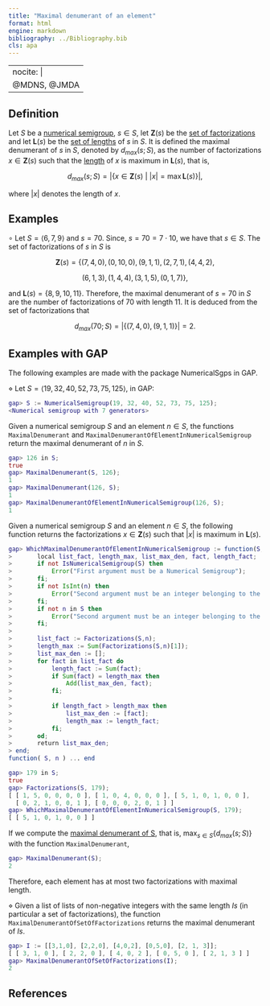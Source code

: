```yaml
---
title: "Maximal denumerant of an element"
format: html
engine: markdown
bibliography: ../Bibliography.bib
cls: apa
---
```


---
nocite: |
  @MDNS, @JMDA
---

<!-- Maximal-denumerant-NS -->

## Definition

Let $S$ be a [numerical semigroup](../Basic-concepts/Numerical-semigroup.qmd), $s \in S$, let $\mathbf{Z}(s)$ be the [set of factorizations](Set) and let $\mathbf{L}(s)$ be the [set of lengths](Set-of-lengths.qmd) of $s$ in $S$. It is defined the maximal denumerant of $s$ in $S$, denoted by $d_{max}(s;S)$, as the number of factorizations $x \in \mathbf{Z}(s)$ such that the [length](../Fact-and-div/Length-factorization.qmd) of $x$ is maximum in $\mathbf{L}(s)$, that is,

$$
d_{max}(s;S) = |\{x \in \mathbf{Z}(s) ~ | ~ |x| = \max \mathbf{L}(s) \}|,
$$

where $|x|$ denotes the length of $x$.

## Examples

$\circ$ Let $S = \langle 6, 7, 9 \rangle$ and $s = 70$. Since, $s = 70 = 7 \cdot 10$, we have that $s \in S$. The set of factorizations of $s$ in $S$ is

$$
\mathbf{Z}(s) = \{(7, 4, 0), (0, 10, 0), (9, 1, 1), (2, 7, 1), (4, 4, 2),
$$

$$
(6, 1, 3), (1, 4, 4), (3, 1, 5), (0, 1, 7) \},
$$

and $\mathbf{L}(s) = \{8,9,10,11\}$. Therefore, the maximal denumerant of $s = 70$ in $S$ are the number of factorizations of $70$ with length $11$. It is deduced from the set of factorizations that

$$
d_{max}(70;S) = |\{(7,4,0), (9,1,1)\}| = 2.
$$

## Examples with GAP

The following examples are made with the package NumericalSgps in GAP.

$\diamond$ Let $S = \langle 19, 32, 40, 52, 73, 75, 125 \rangle$, in GAP:

``` gap
gap> S := NumericalSemigroup(19, 32, 40, 52, 73, 75, 125);
<Numerical semigroup with 7 generators>
```

Given a numerical semigroup $S$ and an element $n \in S$, the functions `MaximalDenumerant` and `MaximalDenumerantOfElementInNumericalSemigroup` return the maximal denumerant of $n$ in $S$.

``` gap
gap> 126 in S;
true
gap> MaximalDenumerant(S, 126);
1
gap> MaximalDenumerant(126, S);
1
gap> MaximalDenumerantOfElementInNumericalSemigroup(126, S);
1
```

Given a numerical semigroup $S$ and an element $n \in S$, the following function returns the factorizations $x \in \mathbf{Z}(s)$ such that $|x|$ is maximum in $\mathbf{L}(s)$.

``` gap
gap> WhichMaximalDenumerantOfElementInNumericalSemigroup := function(S,n)
>       local list_fact, length_max, list_max_den, fact, length_fact;
>       if not IsNumericalSemigroup(S) then
>           Error("First argument must be a Numerical Semigroup");
>       fi;
>       if not IsInt(n) then
>           Error("Second argument must be an integer belonging to the first argument");
>       fi;
>       if not n in S then
>           Error("Second argument must be an integer belonging to the first argument");
>       fi;
> 
>       list_fact := Factorizations(S,n);
>       length_max := Sum(Factorizations(S,n)[1]);
>       list_max_den := [];
>       for fact in list_fact do
>           length_fact := Sum(fact);
>           if Sum(fact) = length_max then
>               Add(list_max_den, fact);
>           fi;
> 
>           if length_fact > length_max then
>               list_max_den := [fact];
>               length_max := length_fact;
>           fi;
>       od;
>       return list_max_den;
> end;
function( S, n ) ... end
```

``` gap
gap> 179 in S;
true
gap> Factorizations(S, 179);
[ [ 1, 5, 0, 0, 0, 0 ], [ 1, 0, 4, 0, 0, 0 ], [ 5, 1, 0, 1, 0, 0 ],
  [ 0, 2, 1, 0, 0, 1 ], [ 0, 0, 0, 2, 0, 1 ] ]
gap> WhichMaximalDenumerantOfElementInNumericalSemigroup(S, 179);
[ [ 5, 1, 0, 1, 0, 0 ] ]
```

If we compute the [maximal denumerant of S](Maximal-denumerant-NS.qmd), that is, $\max_{s \in S} \{d_{max}(s;S)\}$ with the function `MaximalDenumerant`,

``` gap
gap> MaximalDenumerant(S);
2
```

Therefore, each element has at most two factorizations with maximal length.

$\diamond$ Given a list of lists of non-negative integers with the same length $Is$ (in particular a set of factorizations), the function `MaximalDenumerantOfSetOfFactorizations` returns the maximal denumerant of $Is$.

``` gap
gap> I := [[3,1,0], [2,2,0], [4,0,2], [0,5,0], [2, 1, 3]];
[ [ 3, 1, 0 ], [ 2, 2, 0 ], [ 4, 0, 2 ], [ 0, 5, 0 ], [ 2, 1, 3 ] ]
gap> MaximalDenumerantOfSetOfFactorizations(I);
2
```

## References

::: {#refs}

:::

